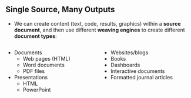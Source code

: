 
## Single Source, Many Outputs {.smaller}

* We can create content (text, code, results, graphics) within a **source document**, and then use different **weaving engines** to create different **document types**:

::: columns
::: {.column width="50%"}

* Documents
  * Web pages (HTML)
  * Word documents
  * PDF files
* Presentations
  * HTML
  * PowerPoint
:::
::: {.column width="50%"}

* Websites/blogs
* Books
* Dashboards
* Interactive documents
* Formatted journal articles

:::
:::